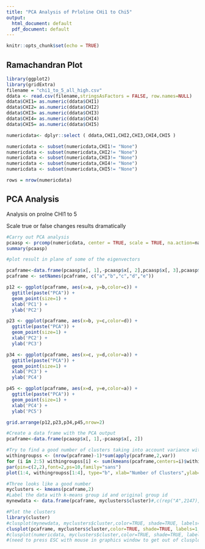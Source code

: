 ```yaml
---
title: "PCA Analysis of Prloline CHi1 to Chi5"
output:
  html_document: default
  pdf_document: default
---
```


```r
knitr::opts_chunk$set(echo = TRUE)
```

## Ramachandran Plot


```r
library(ggplot2)
library(gridExtra)
filename = "chi1_to_5_all_high.csv"
ddata <- read.csv(filename,stringsAsFactors = FALSE, row.names=NULL)
ddata$CHI1= as.numeric(ddata$CHI1)
ddata$CHI2= as.numeric(ddata$CHI2)
ddata$CHI3= as.numeric(ddata$CHI3)
ddata$CHI4= as.numeric(ddata$CHI4)
ddata$CHI5= as.numeric(ddata$CHI5)

numericdata<- dplyr::select ( ddata,CHI1,CHI2,CHI3,CHI4,CHI5 )

numericdata <- subset(numericdata,CHI1!= "None")
numericdata <- subset(numericdata,CHI2!= "None")
numericdata <- subset(numericdata,CHI3!= "None")
numericdata <- subset(numericdata,CHI4!= "None")
numericdata <- subset(numericdata,CHI5!= "None")

rows = nrow(numericdata)
```

## PCA Analysis

Analysis on prolne CHI1 to 5

Scale true or false changes results dramatically

```r
#Carry out PCA analysis
pcaasp <- prcomp(numericdata, center = TRUE, scale = TRUE, na.action=na.omit)
summary(pcaasp)
```


```r
#plot result in plane of some of the eigenvectors

pcaframe<-data.frame(pcaasp$x[, 1],-pcaasp$x[, 2],pcaasp$x[, 3],pcaasp$x[, 4],pcaasp$x[, 5])
pcaframe <- setNames(pcaframe, c("a","b","c","d","e"))

p12 <- ggplot(pcaframe, aes(x=a, y=b,color=c)) + 
  ggtitle(paste("PCA")) + 
  geom_point(size=1) + 
  xlab('PC1') + 
  ylab('PC2')

p23 <- ggplot(pcaframe, aes(x=b, y=c,color=d)) + 
  ggtitle(paste("PCA")) + 
  geom_point(size=1) + 
  xlab('PC2') + 
  ylab('PC3')

p34 <- ggplot(pcaframe, aes(x=c, y=d,color=a)) + 
  ggtitle(paste("PCA")) + 
  geom_point(size=1) + 
  xlab('PC3') + 
  ylab('PC4')

p45 <- ggplot(pcaframe, aes(x=d, y=e,color=a)) + 
  ggtitle(paste("PCA")) + 
  geom_point(size=1) + 
  xlab('PC4') + 
  ylab('PC5')

grid.arrange(p12,p23,p34,p45,nrow=2)

#Create a data frame with the PCA output
pcaframe<-data.frame(pcaasp$x[, 1],-pcaasp$x[, 2])

#Try to find a good number of clusters taking into account variance within each cluster 
withingroupss <- (nrow(pcaframe)-1)*sum(apply(pcaframe,2,var))
for (i in 2:5) withingroupss[i] <- sum(kmeans(pcaframe,centers=i)$withinss)
par(pin=c(2,2),font=2,ps=10,family="sans")
plot(1:4, withingroupss[1:4], type="b", xlab="Number of Clusters",ylab="Within groups..")

#Three looks like a good number
myclusters <- kmeans(pcaframe,2)
#Label the data with k-means group id and original group id
mynewdata <- data.frame(pcaframe, myclusters$cluster)#,c(rep("A",2147),rep("B",6441),rep("C",2147)) )

#Plot the clusters
library(cluster)
#clusplot(mynewdata, myclusters$cluster,color=TRUE, shade=TRUE, labels=1, lines=0)
clusplot(pcaframe, myclusters$cluster,color=TRUE, shade=TRUE, labels=1, lines=2)
#clusplot(numericdata, myclusters$cluster,color=TRUE, shade=TRUE, labels=1, lines=0)
#(need to press ESC with mouse in graphics window to get out of clusplot)  


```



